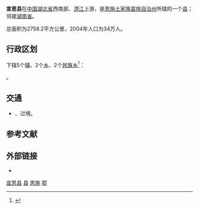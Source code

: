 {{coord|29|59|25|N|109|28|38|E|display=title|scale:100000}}
{{Infobox China County
|Belong = [[湖北省|湖北省]][[恩施土家族苗族自治州|恩施土家族苗族自治州]]
}}

'''宣恩县'''在[[中国|中国]][[湖北省|湖北省]]西南部、[[清江|清江]]上游，是[[恩施土家族苗族自治州|恩施土家族苗族自治州]]所辖的一个[[县|县]]；邻接[[湖南省|湖南省]]。

总面积为2758.2平方公里，2004年人口为34万人。

== 行政区划 ==
{{PAGENAMEBASE}}下辖5个[[行政建制镇|镇]]、2个[[乡_(中华人民共和国)|乡]]、2个[[民族乡|民族乡]]<ref>{{PRC admin/ref sgc|42/28/25}}</ref>：

{{PRC admin/children|42/28/25}}。

== 交通 ==
* {{中国国道名|209}}、{{中国国道名|351}}过境。

== 参考文献 ==
{{reflist}}

== 外部链接 ==
* {{Official website|http://www.xe.gov.cn/|name=宣恩县人民政府门户网站}}

{{湖北行政区划小作品}}
{{宣恩县行政区划}}
{{恩施土家族苗族自治州行政区划}}
{{湖北行政区划}}
{{国家级贫困县|前}}

[[Category:宣恩县|]]
[[Category:恩施州县市|县]]
[[Category:湖北省县份|恩施]]
[[Category:原国家级贫困县|鄂]]